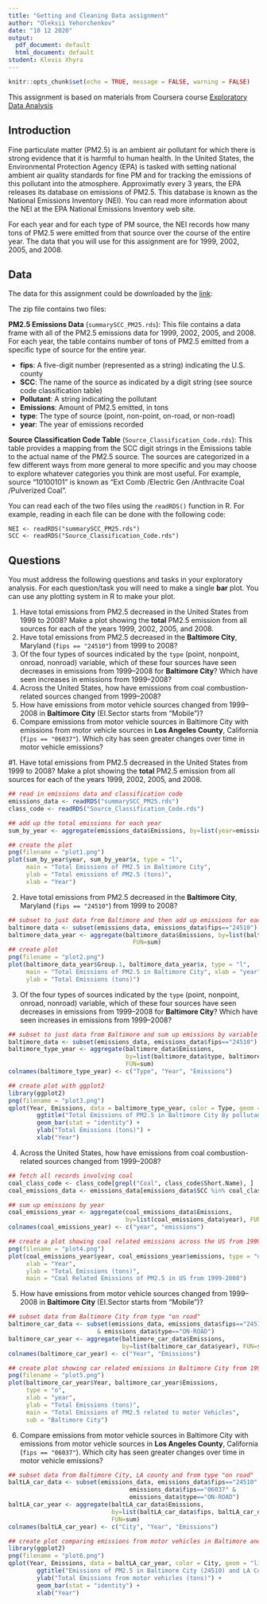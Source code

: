 ```yaml
---
title: "Getting and Cleaning Data assignment"
author: "Oleksii Yehorchenkov"
date: "10 12 2020"
output:
  pdf_document: default
  html_document: default
student: Klevis Xhyra
---
```


```r
knitr::opts_chunk$set(echo = TRUE, message = FALSE, warning = FALSE)
```

This assignment is based on materials from Coursera course [Exploratory Data Analysis](https://www.coursera.org/learn/exploratory-data-analysis/home/welcome)

## Introduction

Fine particulate matter (PM2.5) is an ambient air pollutant for which there is strong evidence that it is harmful to human health. In the United States, the Environmental Protection Agency (EPA) is tasked with setting national ambient air quality standards for fine PM and for tracking the emissions of this pollutant into the atmosphere. Approximatly every 3 years, the EPA releases its database on emissions of PM2.5. This database is known as the National Emissions Inventory (NEI). You can read more information about the NEI at the EPA National Emissions Inventory web site.

For each year and for each type of PM source, the NEI records how many tons of PM2.5 were emitted from that source over the course of the entire year. The data that you will use for this assignment are for 1999, 2002, 2005, and 2008.

## Data

The data for this assignment could be downloaded by the [link](https://www.dropbox.com/s/fey54ngk8g4z6rr/exdata_data_NEI_data.zip?dl=0):

The zip file contains two files:

**PM2.5 Emissions Data** (`summarySCC_PM25.rds`): This file contains a data frame with all of the PM2.5 emissions data for 1999, 2002, 2005, and 2008. For each year, the table contains number of tons of PM2.5 emitted from a specific type of source for the entire year.

- **fips**: A five-digit number (represented as a string) indicating the U.S. county
- **SCC**: The name of the source as indicated by a digit string (see source code classification table)
- **Pollutant**: A string indicating the pollutant
- **Emissions**: Amount of PM2.5 emitted, in tons
- **type**: The type of source (point, non-point, on-road, or non-road)
- **year**: The year of emissions recorded

**Source Classification Code Table** (`Source_Classification_Code.rds`): This table provides a mapping from the SCC digit strings in the Emissions table to the actual name of the PM2.5 source. The sources are categorized in a few different ways from more general to more specific and you may choose to explore whatever categories you think are most useful. For example, source “10100101” is known as “Ext Comb /Electric Gen /Anthracite Coal /Pulverized Coal”.

You can read each of the two files using the `readRDS()` function in R. For example, reading in each file can be done with the following code:

```
NEI <- readRDS("summarySCC_PM25.rds")
SCC <- readRDS("Source_Classification_Code.rds")
```
## Questions

You must address the following questions and tasks in your exploratory analysis. For each question/task you will need to make a single **bar** plot. You can use any plotting system in R to make your plot.

1. Have total emissions from PM2.5 decreased in the United States from 1999 to 2008? Make a plot showing the **total** PM2.5 emission from all sources for each of the years 1999, 2002, 2005, and 2008.
2. Have total emissions from PM2.5 decreased in the **Baltimore City**, Maryland (`fips == "24510"`) from 1999 to 2008?
3. Of the four types of sources indicated by the `type` (point, nonpoint, onroad, nonroad) variable, which of these four sources have seen decreases in emissions from 1999–2008 for **Baltimore City**? Which have seen increases in emissions from 1999–2008?
4. Across the United States, how have emissions from coal combustion-related sources changed from 1999–2008?
5. How have emissions from motor vehicle sources changed from 1999–2008 in **Baltimore City** (EI.Sector starts from "Mobile")?
6. Compare emissions from motor vehicle sources in Baltimore City with emissions from motor vehicle sources in **Los Angeles County**, California (`fips == "06037"`). Which city has seen greater changes over time in motor vehicle emissions?


#1. Have total emissions from PM2.5 decreased in the United States from 1999 to 2008? Make a plot showing the **total** PM2.5 emission from all sources for each of the years 1999, 2002, 2005, and 2008.

```r
## read in emissions data and classification code
emissions_data <- readRDS("summarySCC_PM25.rds")
class_code <- readRDS("Source_Classification_Code.rds")

## add up the total emissions for each year
sum_by_year <- aggregate(emissions_data$Emissions, by=list(year=emissions_data$year), FUN=sum)

## create the plot
png(filename = "plot1.png")
plot(sum_by_year$year, sum_by_year$x, type = "l", 
     main = "Total Emissions of PM2.5 in Baltimore City",
     ylab = "Total emissions of PM2.5 (tons)",
     xlab = "Year")
```
2. Have total emissions from PM2.5 decreased in the **Baltimore City**, Maryland (`fips == "24510"`) from 1999 to 2008?
```r
## subset to just data from Baltimore and then add up emissions for each year
baltimore_data <- subset(emissions_data, emissions_data$fips=="24510")
baltimore_data_year <- aggregate(baltimore_data$Emissions, by=list(baltimore_data$year), 
                                   FUN=sum)
## create plot
png(filename = "plot2.png")
plot(baltimore_data_year$Group.1, baltimore_data_year$x, type = "l", 
     main = "Total Emissions of PM2.5 in Baltimore City", xlab = "year", 
     ylab = "Total Emissions (tons)")
```
3. Of the four types of sources indicated by the `type` (point, nonpoint, onroad, nonroad) variable, which of these four sources have seen decreases in emissions from 1999–2008 for **Baltimore City**? Which have seen increases in emissions from 1999–2008?

```r
## subset to just data from Baltimore and sum up emissions by variable "type"
baltimore_data <- subset(emissions_data, emissions_data$fips=="24510")
baltimore_type_year <- aggregate(baltimore_data$Emissions, 
                                 by=list(baltimore_data$type, baltimore_data$year), 
                                 FUN=sum)
colnames(baltimore_type_year) <- c("Type", "Year", "Emissions")

## create plot with ggplot2
library(ggplot2)
png(filename = "plot3.png")
qplot(Year, Emissions, data = baltimore_type_year, color = Type, geom = "line") +
        ggtitle("Total Emissions of PM2.5 in Baltimore City By pollutant type") + 
        geom_bar(stat = "identity") +
        ylab("Total Emissions (tons)") + 
        xlab("Year") 

```

4. Across the United States, how have emissions from coal combustion-related sources changed from 1999–2008?
```r
## fetch all records involving coal
coal_class_code <- class_code[grepl("Coal", class_code$Short.Name), ]
coal_emissions_data <- emissions_data[emissions_data$SCC %in% coal_class_code$SCC, ]

## sum up emissions by year
coal_emissions_year <- aggregate(coal_emissions_data$Emissions, 
                                 by=list(coal_emissions_data$year), FUN=sum)
colnames(coal_emissions_year) <- c("year", "emissions")

## create a plot showing coal related emissions across the US from 1999-2008
png(filename = "plot4.png")
plot(coal_emissions_year$year, coal_emissions_year$emissions, type = "o",
     xlab = "Year",
     ylab = "Total Emissions (tons)",
     main = "Coal Related Emissions of PM2.5 in US from 1999-2008")

```

5. How have emissions from motor vehicle sources changed from 1999–2008 in **Baltimore City** (EI.Sector starts from "Mobile")?
```r
## subset data from Baltimore City from type "on road"
baltimore_car_data <- subset(emissions_data, emissions_data$fips=="24510" 
                         & emissions_data$type=="ON-ROAD")
baltimore_car_year <- aggregate(baltimore_car_data$Emissions, 
                                by=list(baltimore_car_data$year), FUN=sum)
colnames(baltimore_car_year) <- c("Year", "Emissions")

## create plot showing car related emissions in Baltimore City from 1999-2008
png(filename = "plot5.png")
plot(baltimore_car_year$Year, baltimore_car_year$Emissions,
     type = "o",
     xlab = "year",
     ylab = "Total Emissions (tons)",
     main = "Total Emissions of PM2.5 related to motor Vehicles",
     sub = "Baltimore City")
```

6. Compare emissions from motor vehicle sources in Baltimore City with emissions from motor vehicle sources in **Los Angeles County**, California (`fips == "06037"`). Which city has seen greater changes over time in motor vehicle emissions?
```r
## subset data from Baltimore City, LA county and from type "on road"
baltLA_car_data <- subset(emissions_data, emissions_data$fips=="24510" |
                                  emissions_data$fips=="06037" &
                                  emissions_data$type=="ON-ROAD")
baltLA_car_year <- aggregate(baltLA_car_data$Emissions, 
                             by=list(baltLA_car_data$fips, baltLA_car_data$year),
                             FUN=sum)
colnames(baltLA_car_year) <- c("City", "Year", "Emissions")

## create plot comparing emissions from motor vehicles in Baltimore and LA from 1999-2008
library(ggplot2)
png(filename = "plot6.png")
qplot(Year, Emissions, data = baltLA_car_year, color = City, geom = "line") +
        ggtitle("Emissions of PM2.5 in Baltimore City (24510) and LA County (06037)") + 
        ylab("Total Emissions from motor vehicles (tons)") + 
        geom_bar(stat = "identity") +
        xlab("Year") 

```

